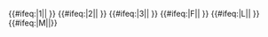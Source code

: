 {{#ifeq:{{{exclude|}}}|1||{{NYCS time 2|1|icon=alltimes|text=任何時候停站|time={{{time|}}}}} {{NYCS br|time={{{time|}}}}}}} {{#ifeq:{{{exclude|}}}|2||{{NYCS time 2|2|icon=alltimes|text=任何時候停站|time={{{time|}}}}} {{NYCS br|time={{{time|}}}}}}} {{#ifeq:{{{exclude|}}}|3||{{NYCS time 2|3|icon=allexceptnights|text=任何時候停站（深夜除外）|time={{{time|}}}}} {{NYCS br|time={{{time|}}}}}}} {{#ifeq:{{{exclude|}}}|F||{{NYCS time 2|F|icon=alltimes|text=任何時候停站|time={{{time|}}}}} {{NYCS br|time={{{time|}}}}}}} {{#ifeq:{{{exclude|}}}|L||{{NYCS time 2|L|icon=alltimes|text=任何時候停站|time={{{time|}}}}} {{NYCS br|time={{{time|}}}}}}} {{#ifeq:{{{exclude|}}}|M||{{NYCS time 2|M|icon=weekdaysonly|text=僅平日停站|time={{{time|}}}}}}}